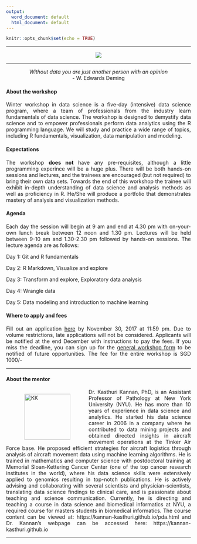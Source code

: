 ```yaml
---
output:
  word_document: default
  html_document: default
---
```


```r
knitr::opts_chunk$set(echo = TRUE)
```

<style>

body {
text-align: justify;}

figure figcaption {
    text-align: center;}
</style>

---

<div style="text-align:center" markdown="1">

![](WW.png)

</div>

---

<center> _Without data you are just another person with an opinion_ <br> - W. Edwards Deming </center>

#### About the workshop

Winter workshop in data science is a five-day (intensive) data science program, where a team of professionals from the industry learn fundamentals of data science. The workshop is designed to demystify data science and to empower professionals perform data analytics using the R programming language. We will study and practice a wide range of topics, including R fundamentals, visualization, data manipulation and modeling. 

#### Expectations

The workshop **does not** have any pre-requisites, although a little programming experince will be a huge plus. There will be both hands-on sessions and lectures, and the trainees are encouraged (but not required) to bring their own data sets. Towards the end of this workshop the trainee will exhibit in-depth understanding of data science and analysis methods as well as proficiency in R. He/She will produce a portfolio that demonstrates mastery of analysis and visualization methods. 

#### Agenda

Each day the session will begin at 9 am and end at 4.30 pm with on-your-own lunch break between 12 noon and 1.30 pm. Lectures will be held between 9-10 am and 1.30-2.30 pm followed by hands-on sessions. The lecture agenda are as follows:

Day 1: Git and R fundamentals

Day 2: R Markdown, Visualize and explore

Day 3: Transform and explore, Exploratory data analysis

Day 4: Wrangle data 

Day 5: Data modeling and introduction to machine learning

#### Where to apply and fees

Fill out an application [here]() by November 30, 2017 at 11:59 pm. Due to volume restrictions, late applications will not be considered. Applicants will be notified at the end December with instructions to pay the fees. If you miss the deadline, you can sign up for the [general workshop form]() to be notified of future opportunities. The fee for the entire workshop is SGD 1000/-

---

#### About the mentor

<figure style="float:left;">
  <img alt="KK" src="photo.jpg" height = 125; width = 125; hspace="10" />
</figure>

Dr. Kasthuri Kannan, PhD, is an Assistant Professor of Pathology at New York University (NYU). He has more than 10 years of experience in data science and analytics. He started his data science career in 2006 in a company where he contributed to data mining projects and obtained directed insights in aircraft movement operations at the Tinker Air Force base. He proposed efficient strategies for aircraft logistics through analysis of aircraft movement data using machine learning algorithms. He is trained in mathematics and computer science with postdoctoral training at Memorial Sloan-Kettering Cancer Center (one of the top cancer research institutes in the world), where his data science skills were extensively applied to genomics resulting in top-notch publications. He is actively advising and collaborating with several scientists and physician-scientists, translating data science findings to clinical care, and is passionate about teaching and science communication. Currently, he is directing and teaching a course in data science and biomedical informatics at NYU, a required course for masters students in biomedical informatics. The course content can be viewed at: https://kannan-kasthuri.github.io/pda.html and Dr. Kannan's webpage can be accessed here: https://kannan-kasthuri.github.io

---
